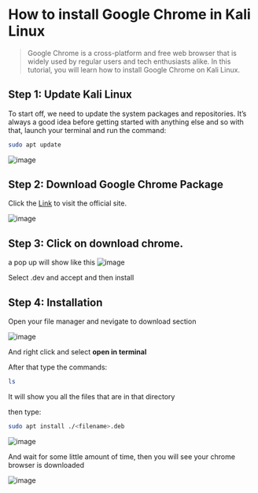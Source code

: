 
# How to install Google Chrome in Kali Linux

> Google Chrome is a cross-platform and free web browser that is widely used by regular users and tech enthusiasts alike. In this tutorial, you will learn how to install Google Chrome on Kali Linux.

## Step 1: Update Kali Linux

To start off, we need to update the system packages and repositories. It’s always a good idea before getting started with anything else and so with that, launch your terminal and run the command:

```bash
sudo apt update
```

![image](https://user-images.githubusercontent.com/85288261/204073995-505be77f-9c53-4741-9c90-2f49a4f02c34.png)

## Step 2: Download Google Chrome Package

Click the [Link](https://www.google.com/chrome/) to visit the official site.

![image](https://user-images.githubusercontent.com/85288261/204074636-587bc6bd-871d-40d9-9afc-09a571e006cb.png)

## Step 3: Click on download chrome.

a pop up will show like this
![image](https://user-images.githubusercontent.com/85288261/204074675-8f2fdf2f-4672-4c89-92d0-97a787a87f2b.png)
 
Select .dev and accept and then install

## Step 4: Installation

Open your file manager and nevigate to download section

![image](https://user-images.githubusercontent.com/85288261/204074748-7eb21edc-fbca-4f81-b556-eddfe1b8fa21.png)

And right click and select **open in terminal**

After that type the commands:

```bash
ls
```
It will show you all the files that are in that directory

then type:

```bash
sudo apt install ./<filename>.deb
```

![image](https://user-images.githubusercontent.com/85288261/204074913-8c84ab75-f50e-4535-9fbb-449ea9b43948.png)


And wait for some little amount of time, then you will see your chrome browser is downloaded

![image](https://user-images.githubusercontent.com/85288261/204074898-89143d73-00ec-4fcb-a467-55424ff93d0f.png)

